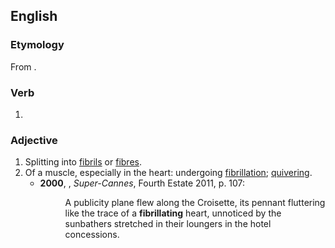 ==English==

===Etymology===
From {{suffix|fibrillate|ing|lang=en}}.

===Verb===
{{head|en|present participle}}

# {{present participle of|fibrillate|lang=en|nocat=1}}

===Adjective===
{{en-adj}}

# Splitting into [[fibril]]s or [[fibre]]s.
# Of a muscle, especially in the heart: undergoing [[fibrillation]]; [[quivering]].
#* '''2000''', {{w|JG Ballard}}, ''Super-Cannes'', Fourth Estate 2011, p. 107:
#*: A publicity plane flew along the Croisette, its pennant fluttering like the trace of a '''fibrillating''' heart, unnoticed by the sunbathers stretched in their loungers in the hotel concessions.